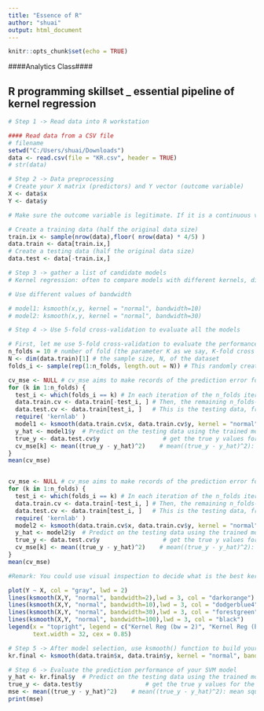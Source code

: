 ---
title: "Essence of R"
author: "shuai"
output: html_document
---

```{r setup, include=FALSE}
knitr::opts_chunk$set(echo = TRUE)
```


####Analytics Class####

## R programming skillset _ essential pipeline of kernel regression

```{r}
# Step 1 -> Read data into R workstation

#### Read data from a CSV file 
# filename
setwd("C:/Users/shuai/Downloads")
data <- read.csv(file = "KR.csv", header = TRUE)
# str(data)
```

```{r}
# Step 2 -> Data preprocessing
# Create your X matrix (predictors) and Y vector (outcome variable)
X <- data$x
Y <- data$y

# Make sure the outcome variable is legitimate. If it is a continuous variable (regression problem), it should be defined as a "num" variable in R. If it is a binary or a more genernal categorical variable (classification problem), it should be defined as a "factor" variable in R. 

# Create a training data (half the original data size)
train.ix <- sample(nrow(data),floor( nrow(data) * 4/5) )
data.train <- data[train.ix,]
# Create a testing data (half the original data size)
data.test <- data[-train.ix,]

```

```{r}
# Step 3 -> gather a list of candidate models
# Kernel regression: often to compare models with different kernels, different values of the bandwidth of the kernel, different set of variables

# Use different values of bandwidth

# model1: ksmooth(x,y, kernel = "normal", bandwidth=10)
# model2: ksmooth(x,y, kernel = "normal", bandwidth=30)

```


```{r}
# Step 4 -> Use 5-fold cross-validation to evaluate all the models

# First, let me use 5-fold cross-validation to evaluate the performance of model1
n_folds = 10 # number of fold (the parameter K as we say, K-fold cross validation)
N <- dim(data.train)[1] # the sample size, N, of the dataset
folds_i <- sample(rep(1:n_folds, length.out = N)) # This randomly creates a labeling vector (1 X N) for the N samples. For example, if N = 16, and I run this function and it returns the value as 5  4  4 10  6  7  6  8  3  2  1  5  3  9  2  1. That means, the first sample is allocated to the 5th fold, the 2nd and 3rd samples are allocated to the 4th fold, etc. 

cv_mse <- NULL # cv_mse aims to make records of the prediction error for each fold
for (k in 1:n_folds) {
  test_i <- which(folds_i == k) # In each iteration of the n_folds iterations, remember, we use one fold of                                      data as the testing data
  data.train.cv <- data.train[-test_i, ] # Then, the remaining n_folds-1 folds' data form our training data
  data.test.cv <- data.train[test_i, ]   # This is the testing data, from the ith fold
  require( 'kernlab' )
  model1 <- ksmooth(data.train.cv$x, data.train.cv$y, kernel = "normal", bandwidth = 20, x.points=data.test.cv[,1]) # (1) Fit the kernel regression model with Gaussian kernel (argument: kernel = "normal") and bandwidth = 0.5; (2) Here, one unique thing about ksmooth is, there is no predict() for it. Rather, it has the argument "x.points=data.test.cv" to specify where you want to predict on 
  y_hat <- model1$y  # Predict on the testing data using the trained model
  true_y <- data.test.cv$y                  # get the true y values for the testing data
  cv_mse[k] <- mean((true_y - y_hat)^2)    # mean((true_y - y_hat)^2): mean squared error (MSE). The small                                              this error, the better your model is
}
mean(cv_mse)


cv_mse <- NULL # cv_mse aims to make records of the prediction error for each fold
for (k in 1:n_folds) {
  test_i <- which(folds_i == k) # In each iteration of the n_folds iterations, remember, we use one fold of                                      data as the testing data
  data.train.cv <- data.train[-test_i, ] # Then, the remaining n_folds-1 folds' data form our training data
  data.test.cv <- data.train[test_i, ]   # This is the testing data, from the ith fold
  require( 'kernlab' )
  model2 <- ksmooth(data.train.cv$x, data.train.cv$y, kernel = "normal", bandwidth = 30, x.points=data.test.cv[,1]) # (1) Fit the kernel regression model with Gaussian kernel (argument: kernel = "normal") and bandwidth = 0.5; (2) Here, one unique thing about ksmooth is, there is no predict() for it. Rather, it has the argument "x.points=data.test.cv" to specify where you want to predict on 
  y_hat <- model2$y  # Predict on the testing data using the trained model
  true_y <- data.test.cv$y                  # get the true y values for the testing data
  cv_mse[k] <- mean((true_y - y_hat)^2)    # mean((true_y - y_hat)^2): mean squared error (MSE). The small                                              this error, the better your model is
}
mean(cv_mse)

```

```{r}
#Remark: You could use visual inspection to decide what is the best kernel and bandwidth for your kernel regression as well. Sometimes, visual inspection (sounds subjective) is effective, and can look at the global pattern more clearly than automatic cross-validation that relies on one single index (mse or prediction error)

plot(Y ~ X, col = "gray", lwd = 2)
lines(ksmooth(X,Y, "normal", bandwidth=2),lwd = 3, col = "darkorange")
lines(ksmooth(X,Y, "normal", bandwidth=10),lwd = 3, col = "dodgerblue4")
lines(ksmooth(X,Y, "normal", bandwidth=30),lwd = 3, col = "forestgreen")
lines(ksmooth(X,Y, "normal", bandwidth=100),lwd = 3, col = "black")
legend(x = "topright", legend = c("Kernel Reg (bw = 2)", "Kernel Reg (bw = 10)", "Kernel Reg (bw = 30)","Kernel Reg (bw = 100)"), lwd = rep(3, 4), col = c("darkorange", "dodgerblue4", "forestgreen","black"), 
       text.width = 32, cex = 0.85)
```


```{r}
# Step 5 -> After model selection, use ksmooth() function to build your final model
kr.final <- ksmooth(data.train$x, data.train$y, kernel = "normal", bandwidth = 30, x.points=data.test[,1]) # 

```


```{r}
# Step 6 -> Evaluate the prediction performance of your SVM model
y_hat <- kr.final$y  # Predict on the testing data using the trained model
true_y <- data.test$y                  # get the true y values for the testing data
mse <- mean((true_y - y_hat)^2)    # mean((true_y - y_hat)^2): mean squared error (MSE). The small                                              this error, the better your model is
print(mse)
```
